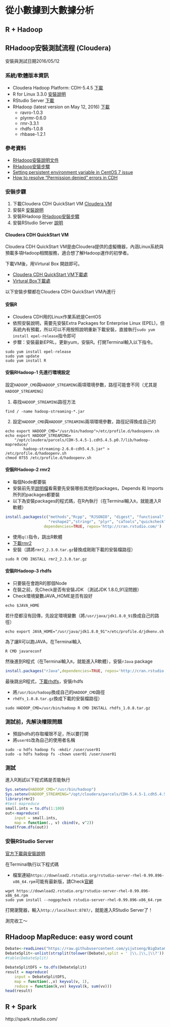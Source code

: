 # 從小數據到大數據分析 {#big}

## R + Hadoop

## RHadoop安裝測試流程 (Cloudera)
安裝與測試日期2016/05/12

### 系統/軟體版本資訊
- Cloudera Hadoop Platform: CDH-5.4.5 [下載](http://www.cloudera.com/downloads/cdh/5-4-5.html){target="_blank"}
- R for Linux 3.3.0 [安裝說明](https://cran.rstudio.com/bin/linux/redhat/README){target="_blank"}
- RStudio Server [下載](https://www.rstudio.com/products/rstudio/download-server/){target="_blank"}
- RHadoop (latest version on May 12, 2016) [下載](https://github.com/RevolutionAnalytics/RHadoop/wiki/Downloads){target="_blank"}
    - ravro-1.0.3
    - plyrmr-0.6.0
    - rmr-3.3.1
    - rhdfs-1.0.8
    - rhbase-1.2.1


### 參考資料
- [RHadoop安裝說明文件](https://github.com/RevolutionAnalytics/RHadoop/wiki/Installing-RHadoop-on-RHEL){target="_blank"}
- [RHadoop安裝步驟](https://bigdatastudy.hackpad.com/ep/pad/static/IADMBeqF0vV){target="_blank"}
- [Setting persistent environment variable in CentOS 7 issue](http://unix.stackexchange.com/questions/271514/setting-persistent-environment-variable-in-centos-7-issue){target="_blank"}
- [How to resolve "Permission denied" errors in CDH](https://community.cloudera.com/t5/CDH-Manual-Installation/How-to-resolve-quot-Permission-denied-quot-errors-in-CDH/ta-p/36141){target="_blank"}

### 安裝步驟
1. 下載Cloudera CDH QuickStart VM [Cloudera VM](http://www.cloudera.com/developers/get-started-with-hadoop-tutorial.html){target="_blank"}
2. 安裝R [安裝說明](https://cran.rstudio.com/bin/linux/redhat/README){target="_blank"}
3. 安裝RHadoop [RHadoop安裝步驟](https://bigdatastudy.hackpad.com/ep/pad/static/IADMBeqF0vV){target="_blank"}
4. 安裝RStudio Server [說明](https://www.rstudio.com/products/rstudio/download-server/){target="_blank"}

#### Cloudera CDH QuickStart VM
Cloudera CDH QuickStart VM是由Cloudera提供的虛擬機器，內涵Linux系統與預載多項Hadoop相關服務，適合想了解Hadoop運作的初學者。

下載VM後，用Virtural Box 開啟即可。

- [Cloudera CDH QuickStart VM下載處](http://www.cloudera.com/developers/get-started-with-hadoop-tutorial.html){target="_blank"}
- [Virtural Box下載處](https://www.virtualbox.org/){target="_blank"}

以下安裝步驟都在Cloudera CDH QuickStart VM內進行

#### 安裝R
- Cloudera CDH用的Linux作業系統是CentOS
- 依照安裝說明，需要先安裝Extra
Packages for Enterprise Linux (EPEL)，但系統內有預載，所以可以不用按照說明重新下載安裝，直接執行`sudo yum install epel-release`指令即可
- 步驟：安裝最新EPRL，更新yum，安裝R。打開Terminal輸入以下指令。

```
sudo yum install epel-release
sudo yum update
sudo yum install R
```

#### 安裝RHadoop-1 先進行環境設定
設定`HADOOP_CMD`與`HADOOP_STREAMING`兩項環境參數，路徑可能會不同（尤其是`HADOOP_STREAMING`）

1. 尋找`HADOOP_STREAMING`路徑方法
```
find / -name hadoop-streaming-*.jar
```

2. 設定`HADOOP_CMD`與`HADOOP_STREAMING`兩項環境參數，路徑記得換成自己的
```
echo export HADOOP_CMD="/usr/bin/hadoop">/etc/profile.d/hadoopenv.sh
echo export HADOOP_STREAMING=
    "/opt/cloudera/parcels/CDH-5.4.5-1.cdh5.4.5.p0.7/lib/hadoop-mapreduce/
        hadoop-streaming-2.6.0-cdh5.4.5.jar" > /etc/profile.d/hadoopenv.sh
chmod 0755 /etc/profile.d/hadoopenv.sh
```

#### 安裝RHadoop-2 rmr2
- 每個Node都要裝
- 安裝前先至[說明檔](https://github.com/RevolutionAnalytics/rmr2/blob/master/pkg/DESCRIPTION){target="_blank"}看需要先安裝哪些其他的packages，Depends 和 Imports 所列的packages都要裝
- 以下為安裝packages的程式碼，在R內執行（在Terminal輸入`R`，就能進入R軟體）
```r
install.packages(c("methods","Rcpp", "RJSONIO", "digest", "functional", 
                   "reshape2","stringr", "plyr", "caTools","quickcheck","testthat"), 
                 dependencies=TRUE, repos='http://cran.rstudio.com/')
```

- 使用`q()`指令，跳出R軟體
- [下載rmr2](https://github.com/RevolutionAnalytics/RHadoop/wiki/Downloads){target="_blank"}
- 安裝（請將`rmr2_2.3.0.tar.gz`替換成剛剛下載的安裝檔路徑）

```
sudo R CMD INSTALL rmr2_2.3.0.tar.gz
```

#### 安裝RHadoop-3 rhdfs
- 只要裝在會跑R的那個Node
- 在裝之前，先Check是否有安裝JDK （測試JDK 1.8.0_91沒問題）
- Check環境變數JAVA_HOME是否有設好

```
echo $JAVA_HOME
```

若什麼都沒有回傳，先設定環境變數（將`/usr/java/jdk1.8.0_91`換成自己的路徑）

```
echo export JAVA_HOME="/usr/java/jdk1.8.0_91">/etc/profile.d/jdkenv.sh
```

為了讓R可以跑JAVA，在Terminal輸入

```
R CMD javareconf
```

然後進到R程式（在Terminal輸入`R`，就能進入R軟體），安裝`rJava` package
```r
install.packages("rJava",dependencies=TRUE, repos='http://cran.rstudio.com/'){target="_blank"}
```

最後跳出R程式，[下載rhdfs](https://github.com/RevolutionAnalytics/RHadoop/wiki/Downloads){target="_blank"}，安裝rhdfs

- 將`/usr/bin/hadoop`換成自己的`HADOOP_CMD`路徑
- `rhdfs_1.0.8.tar.gz`換成下載的安裝檔路徑）

```
sudo HADOOP_CMD=/usr/bin/hadoop R CMD INSTALL rhdfs_1.0.8.tar.gz
```

### 測試前，先解決權限問題
- 預設hdfs的存取權限不足，所以要打開
- 將`user01`改為自己的使用者名稱

```
sudo -u hdfs hadoop fs -mkdir /user/user01
sudo -u hdfs hadoop fs -chown user01 /user/user01
```

### 測試
進入R測試以下程式碼是否能執行
```r
Sys.setenv(HADOOP_CMD="/usr/bin/hadoop")
Sys.setenv(HADOOP_STREAMING="/opt/cloudera/parcels/CDH-5.4.5-1.cdh5.4.5.p0.7/lib/hadoop-mapreduce/hadoop-streaming-2.6.0-cdh5.4.5.jar")
library(rmr2)
#test mapreduce
small.ints = to.dfs(1:100)
out<-mapreduce(
    input = small.ints, 
    map = function(., v) cbind(v, v^2))
head(from.dfs(out))
```

### 安裝RStudio Server
[官方下載與安裝說明](https://www.rstudio.com/products/rstudio/download-server/){target="_blank"}

在Terminal執行以下程式碼

- 檔案連結`https://download2.rstudio.org/rstudio-server-rhel-0.99.896-x86_64.rpm`可能有最新版，請Check[官網](https://www.rstudio.com/products/rstudio/download-server/){target="_blank"}

```
wget https://download2.rstudio.org/rstudio-server-rhel-0.99.896-x86_64.rpm
sudo yum install --nogpgcheck rstudio-server-rhel-0.99.896-x86_64.rpm

```

打開瀏覽器，輸入`http://localhost:8787/`，就能進入RStudio Server了！

測完收工～

## RHadoop MapReduce: easy word count
```r
Debate<-readLines("https://raw.githubusercontent.com/yijutseng/BigDataCGUIM/master/RepDebateMiami.txt")
DebateSplit<-unlist(strsplit(tolower(Debate),split = ' |\\.|\\,|\\?'))
#table(DebateSplit)
```

```r
DebateSplitDFS = to.dfs(DebateSplit)
result = mapreduce(
    input = DebateSplitDFS,
    map = function(.,v) keyval(v, 1),
    reduce = function(k,vv) keyval(k, sum(vv)))
head(result)
```

## R + Spark
http://spark.rstudio.com/

